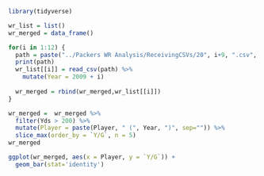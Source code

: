 ```r
library(tidyverse)

```

```r

wr_list = list()
wr_merged = data_frame()

for(i in 1:12) {
  path = paste("../Packers WR Analysis/ReceivingCSVs/20", i+9, ".csv", sep="")
  print(path)
  wr_list[[i]] = read_csv(path) %>% 
    mutate(Year = 2009 + i) 
  
  wr_merged = rbind(wr_merged,wr_list[[i]])
}

wr_merged =  wr_merged %>% 
  filter(Yds > 200) %>% 
  mutate(Player = paste(Player, " (", Year, ")", sep="")) %>% 
  slice_max(order_by = `Y/G`, n = 5)
wr_merged

ggplot(wr_merged, aes(x = Player, y = `Y/G`)) +
  geom_bar(stat='identity')
  

```

